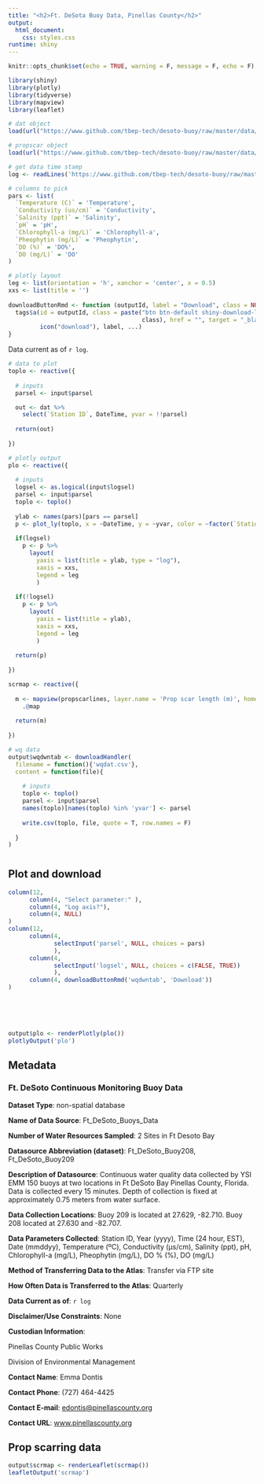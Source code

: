 ```yaml
---
title: "<h2>Ft. DeSota Buoy Data, Pinellas County</h2>"
output: 
  html_document:
    css: styles.css
runtime: shiny
---
```


```r
knitr::opts_chunk$set(echo = TRUE, warning = F, message = F, echo = F)

library(shiny)
library(plotly)
library(tidyverse)
library(mapview)
library(leaflet)

# dat object
load(url("https://www.github.com/tbep-tech/desoto-buoy/raw/master/data/dat.RData"))

# propscar object
load(url("https://www.github.com/tbep-tech/desoto-buoy/raw/master/data/propscarlines.RData"))

# get data time stamp
log <- readLines('https://www.github.com/tbep-tech/desoto-buoy/raw/master/log.txt')

# columns to pick
pars <- list(
  `Temperature (C)` = 'Temperature',
  `Conductivity (us/cm)` = 'Conductivity', 
  `Salinity (ppt)` = 'Salinity', 
  `pH` = 'pH', 
  `Chlorophyll-a (mg/L)` = 'Chlorophyll-a', 
  `Pheophytin (mg/L)` = 'Pheophytin', 
  `DO (%)` = 'DO%', 
  `DO (mg/L)` = 'DO'
)

# plotly layout
leg <- list(orientation = 'h', xanchor = 'center', x = 0.5)
xxs <- list(title = '')
  
downloadButtonRmd <- function (outputId, label = "Download", class = NULL, ...)  {
  tags$a(id = outputId, class = paste("btn btn-default shiny-download-link", 
                                      class), href = "", target = "_blank", download = NA, 
         icon("download"), label, ...)
}
```

Data current as of `r log`.

```r
# data to plot
toplo <- reactive({
  
  # inputs
  parsel <- input$parsel

  out <- dat %>% 
    select(`Station ID`, DateTime, yvar = !!parsel) 
  
  return(out)
  
})

# plotly output
plo <- reactive({
  
  # inputs 
  logsel <- as.logical(input$logsel)
  parsel <- input$parsel
  toplo <- toplo()
  
  ylab <- names(pars)[pars == parsel]
  p <- plot_ly(toplo, x = ~DateTime, y = ~yvar, color = ~factor(`Station ID`), type = 'scatter', mode = 'lines')
  
  if(logsel)
    p <- p %>% 
      layout(
        yaxis = list(title = ylab, type = "log"),
        xaxis = xxs,
        legend = leg
        )
  
  if(!logsel)
    p <- p %>% 
      layout(
        yaxis = list(title = ylab),
        xaxis = xxs,
        legend = leg
        )
  
  return(p)
  
})

scrmap <- reactive({
  
  m <- mapview(propscarlines, layer.name = 'Prop scar length (m)', homebutton = F) %>% 
    .@map
  
  return(m)
  
})
```

```r
# wq data
output$wqdwntab <- downloadHandler(
  filename = function(){'wqdat.csv'},
  content = function(file){
    
    # inputs
    toplo <- toplo()
    parsel <- input$parsel
    names(toplo)[names(toplo) %in% 'yvar'] <- parsel
    
    write.csv(toplo, file, quote = T, row.names = F)
    
  }
)
```

# {.tabset}

## Plot and download

```r
column(12, 
      column(4, "Select parameter:" ),
      column(4, "Log axis?"),
      column(4, NULL)
)
column(12, 
      column(4, 
             selectInput('parsel', NULL, choices = pars)
             ), 
      column(4, 
             selectInput('logsel', NULL, choices = c(FALSE, TRUE))
             ), 
      column(4, downloadButtonRmd('wqdwntab', 'Download')) 
)
```

<br>
<br>
<br>

```r
output$plo <- renderPlotly(plo())
plotlyOutput('plo')
```

## Metadata

### Ft. DeSoto Continuous Monitoring Buoy Data

__Dataset Type__: non-spatial database 

__Name of Data Source__: Ft_DeSoto_Buoys_Data

__Number of Water Resources Sampled__: 2 Sites in Ft Desoto Bay

__Datasource Abbreviation (dataset)__: Ft_DeSoto_Buoy208, Ft_DeSoto_Buoy209

__Description of Datasource__: Continuous water quality data collected by YSI EMM 150 buoys at two locations in Ft DeSoto Bay Pinellas County, Florida.  Data is collected every 15 minutes. Depth of collection is fixed at approximately 0.75 meters from water surface.

__Data Collection Locations__: Buoy 209 is located at 27.629, -82.710.  Buoy 208 located at 27.630 and -82.707. 

__Data Parameters Collected__:  Station ID, Year (yyyy), Time (24 hour, EST), Date (mmddyy), Temperature (ºC), Conductivity (µs/cm), Salinity (ppt), pH, Chlorophyll-a (mg/L), Pheophytin (mg/L), DO % (%), DO (mg/L) 

__Method of Transferring Data to the Atlas__: Transfer via FTP site 

__How Often Data is Transferred to the Atlas__: Quarterly

__Data Current as of__: `r log`

__Disclaimer/Use Constraints__: None 

__Custodian Information__: 

Pinellas County Public Works 

Division of Environmental Management

__Contact Name__: Emma Dontis

__Contact Phone__: (727) 464-4425 

__Contact E-mail__: [edontis@pinellascounty.org](mailto:edontis@pinellascounty.org)

__Contact URL__: [www.pinellascounty.org](www.pinellascounty.org)



## Prop scarring data

```r
output$scrmap <- renderLeaflet(scrmap())
leafletOutput('scrmap')
```